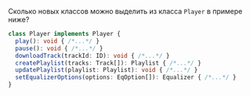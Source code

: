 Сколько новых классов можно выделить из класса `Player` в примере ниже?
```ts
class Player implements Player {
  play(): void { /*...*/ }
  pause(): void { /*...*/ }
  downloadTrack(trackId: ID): void { /*...*/ }
  createPlaylist(tracks: Track[]): Playlist { /*...*/ }
  updatePlaylist(playlist: Playlist): void { /*...*/ }
  setEqualizerOptions(options: EqOption[]): Equalizer { /*...*/ }
}

